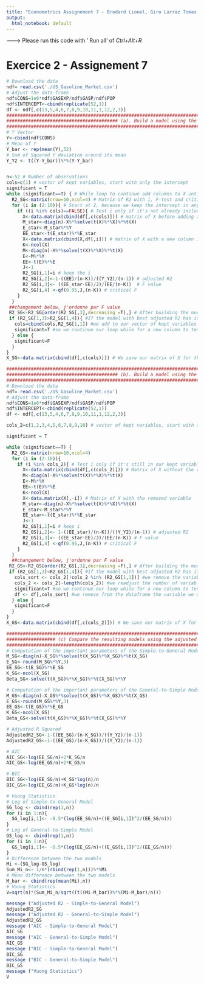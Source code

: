 ```yaml
---
title: "Econometrics Assignement 7 - Brodard Lionel, Giro Larraz Tomas, Marchal Antoine, Schonenberger Ivan"
output: 
  html_notebook: default
---
```



------->  Please run this code with ' Run all' of *Ctrl+Alt+R*


# Exercice 2 - Assignement 7
```r
# Download the data
ndf= read.csv('./US_Gasoline_Market.csv')
# Adjust the data-frame
ndf$CONS=1e6*ndf$GASEXP/ndf$GASP/ndf$POP
ndf$INTERCEPT<-cbind(replicate(52,1))
df <- ndf[,c(13,5,4,6,7,8,9,10,11,1,12,2,3)] 
#############################################################################################################################################
######################################### (a). Build a model using the simple-to-general approach. ##########################################
#############################################################################################################################################
# Y Vector
Y<-cbind(ndf$CONS)
# Mean of Y
Y_bar <- rep(mean(Y),52)
# Sum of Squared Y deviation around its mean
Y_Y2 <- t((Y-Y_bar))%*%(Y-Y_bar)


n<-52 # Number of observations
cols=c(1) # vector of kept variables, start with only the intercept
significant = T
while (significant==T) { # While loop to continue add columns to X until the coefficient are not statistically significant
  R2_SG<-matrix(nrow=10,ncol=4) # Matrix of R2 with i, F-test and critical F
  for (i in (2:10)){ # Start at 2, because we keep the intercept in any case
    if ((i %in% cols)==FALSE){ # Test i only if it's not already included in our kept variables
      X<-data.matrix(cbind(df[,c(cols)])) # matrix of X before adding a new column
      M_star<-diag(n)-X%*%solve(t(X)%*%X)%*%t(X)
      E_star<-M_star%*%Y
      EE_star<-t(E_star)%*%E_star
      X<-data.matrix(cbind(X,df[,i])) # matrix of X with a new column i
      K<-ncol(X)
      M<-diag(n)-X%*%solve(t(X)%*%X)%*%t(X)
      E<-M%*%Y
      EE<-t(E)%*%E
      J<-1
      R2_SG[i,1]=i # keep the i
      R2_SG[i,2]<-1-((EE)/(n-K))/((Y_Y2)/(n-1)) # adjusted R2
      R2_SG[i,3]<- ((EE_star-EE)/J)/(EE/(n-K))  # F value
      R2_SG[i,4] <-qf(0.95,J,(n-K)) # critical F
    }
  }
 ##changement below, j'ordonne par F value 
 R2_SG<-R2_SG[order(R2_SG[,3],decreasing =T),] # After building the model with all i, we sort the the R2 matrix by their adjusted R2
 if (R2_SG[1,3]>R2_SG[1,4]){ #If the model with best adjusted R2 has its added column that is satistically significant:
   cols=cbind(cols,R2_SG[1,1]) #we add to our vector of kept variables
   significant=T #so we continue our loop while for a new column to test
  } else {
   significant=F
  }
}
X_SG<-data.matrix(cbind(df[,c(cols)])) # We save our matrix of X for the simple-to-general model for further tests.
```

```r
#############################################################################################################################################
######################################### (b). Build a model using the general-to-simple approach. ##########################################
#############################################################################################################################################
# Download the data
ndf= read.csv('./US_Gasoline_Market.csv')
# Adjust the data-frame
ndf$CONS=1e6*ndf$GASEXP/ndf$GASP/ndf$POP
ndf$INTERCEPT<-cbind(replicate(52,1))
df <- ndf[,c(13,5,4,6,7,8,9,10,11,1,12,2,3)] 

cols_2=c(1,2,3,4,5,6,7,8,9,10) # vector of kept variables, start with all the variables

significant = T

while (significant==T) {
  R2_GS<-matrix(nrow=10,ncol=4)
  for (i in (2:10)){
    if (i %in% cols_2){ # Test i only if it's still in our kept variables
      X<-data.matrix(cbind(df[,c(cols_2)])) # Matrix of X without the removed variable
      M<-diag(n)-X%*%solve(t(X)%*%X)%*%t(X)
      E<-M%*%Y
      EE<-t(E)%*%E
      K<-ncol(X)
      X<-data.matrix(X[,-i]) # Matrix of X with the removed variable
      M_star<-diag(n)-X%*%solve(t(X)%*%X)%*%t(X)
      E_star<-M_star%*%Y
      EE_star<-t(E_star)%*%E_star
      J<-1
      R2_GS[i,1]=i # keep i
      R2_GS[i,2]<- 1-((EE_star)/(n-K))/((Y_Y2)/(n-1)) # adjusted R2
      R2_GS[i,3]<- ((EE_star-EE)/J)/(EE/(n-K)) # F value
      R2_GS[i,4] <-qf(0.95,J,(n-K)) # critical F
    }
  }
  ##changement below, j'ordonne par F value 
 R2_GS<-R2_GS[order(R2_GS[,3],decreasing =F),] # After building the model with all i, we sort the the R2 matrix by their adjusted R2
 if (R2_GS[1,3]<R2_GS[1,4]){ #If the model with best adjusted R2 has its added column that is not satistically significant:
   cols_sort <- cols_2[!cols_2 %in% (R2_GS[1,1])] #we remove the variable from our vector of kept variables
   cols_2 <- cols_2[-length(cols_2)] #we readjust the number of variables that we still have
   significant=T #so we continue our loop while for a new column to test
   df <- df[,cols_sort] #we remove from the dataframe the variable we don't need
  } else {
   significant=F
  }
}
X_GS<-data.matrix(cbind(df[,c(cols_2)])) # We save our matrix of X for the general-to-simple model for further tests.

```

```r
#############################################################################################################################################
################## (c) Compare the resulting models using the adjusted R2, the AIC, the BIC, and Vuong???s statistic. Comment #################
#############################################################################################################################################
# Computation of the important parameters of the Simple-to-General Model
M_SG<-diag(n)-X_SG%*%solve(t(X_SG)%*%X_SG)%*%t(X_SG)
E_SG<-round(M_SG%*%Y,3)
EE_SG<-t(E_SG)%*%E_SG
K_SG<-ncol(X_SG)
Beta_SG<-solve(t(X_SG)%*%X_SG)%*%t(X_SG)%*%Y

# Computation of the important parameters of the General-to-Simple Model
M_GS<-diag(n)-X_GS%*%solve(t(X_GS)%*%X_GS)%*%t(X_GS)
E_GS<-round(M_GS%*%Y,3)
EE_GS<-t(E_GS)%*%E_GS
K_GS<-ncol(X_GS)
Beta_GS<-solve(t(X_GS)%*%X_GS)%*%t(X_GS)%*%Y

# Adjusted R Squared
AdjustedR2_SG<-1-((EE_SG)/(n-K_SG))/((Y_Y2)/(n-1))
AdjustedR2_GS<-1-((EE_GS)/(n-K_GS))/((Y_Y2)/(n-1))

# AIC 
AIC_SG<-log(EE_SG/n)+2*K_SG/n
AIC_GS<-log(EE_GS/n)+2*K_GS/n

# BIC
BIC_SG<-log(EE_SG/n)+K_SG*log(n)/n
BIC_GS<-log(EE_GS/n)+K_GS*log(n)/n

# Vuong Statistics
# Log of Simple-to-General Model
SG_log <- cbind(rep(1,n))
for (i in 1:n){
  SG_log[i,1]<- -0.5*(log(EE_SG/n)+((E_SG[i,1])^2/(EE_SG/n)))
}
# Log of General-to-Simple Model
GS_log <- cbind(rep(1,n))
for (i in 1:n){
  GS_log[i,1]<- -0.5*(log(EE_GS/n)+((E_GS[i,1])^2/(EE_GS/n)))
}
# Difference between the two models
Mi <-(SG_log-GS_log)
Sum_Mi_n<- 1/n*(rbind(rep(1,n)))%*%Mi
# Mean difference between the two models
M_bar <- cbind(rep(mean(Mi),n))
# Vuong Statistics
V=sqrt(n)*(Sum_Mi_n/sqrt((t((Mi-M_bar))%*%(Mi-M_bar)/n)))

message ("Adjusted R2 - Simple-to-General Model")
AdjustedR2_SG
message ("Adjusted R2 - General-to-Simple Model")
AdjustedR2_GS
message ("AIC - Simple-to-General Model")
AIC_SG
message ("AIC - General-to-Simple Model")
AIC_GS
message ("BIC - Simple-to-General Model")
BIC_SG
message ("BIC - General-to-Simple Model")
BIC_GS
message ("Vuong Statistics")
V
```